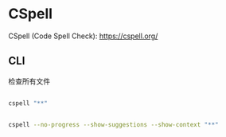# CSpell

CSpell (Code Spell Check): https://cspell.org/

## CLI

检查所有文件

```bash

cspell "**"

```

```bash

cspell --no-progress --show-suggestions --show-context "**"

```
